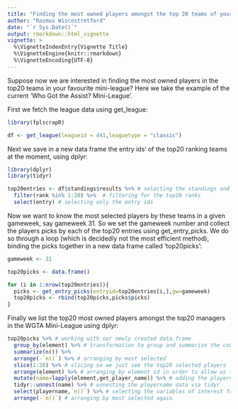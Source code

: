 ```yaml
---
title: "Finding the most owned players amongst the top 20 teams of your favourite mini-league"
author: "Rasmus Wiscostretford"
date: "`r Sys.Date()`"
output: rmarkdown::html_vignette
vignette: >
  %\VignetteIndexEntry{Vignette Title}
  %\VignetteEngine{knitr::rmarkdown}
  %\VignetteEncoding{UTF-8}
---
```


Suppose now we are interested in finding the most owned players in the top20 teams in your favourite mini-league? Here we take the example of the current 'Who Got the Assist? Mini-League'.

First we fetch the league data using get_league:

```r

library(fplscrapR)

df <- get_league(leagueid = 441,leaguetype = "classic")
```

Next we save in a new data frame the entry ids' of the top20 ranking teams at the moment, using dplyr:

```r
library(dplyr)
library(tidyr)
```

```r
top20entries <- df$standings$results %>% # selecting the standings and results data
  filter(rank %in% 1:20) %>%  # filtering for the top20 ranks
  select(entry) # selecting only the entry ids
```

Now we want to know the most selected players by these teams in a given gameweek, say gameweek 31. So we set the gameweek number and collect the players picks by each of the top20 entries using get_entry_picks. We do so through a loop (which is decidedly not the most efficient method), binding the picks together in a new data frame called 'top20picks':

```r

gameweek <- 31

top20picks <- data.frame()

for (i in 1:nrow(top20entries)){
  picks <- get_entry_picks(entryid=top20entries[i,],gw=gameweek)
  top20picks <- rbind(top20picks,picks$picks)
}
```

Finally we list the top20 most owned players amongst the top20 managers in the WGTA Mini-League using dplyr:

```r

top20picks %>% # working with our newly created data.frame
  group_by(element) %>% # transformation to group and summarize the count (number of times a given player was selected) at the element (the player) variable level
  summarize(n()) %>%
  arrange(-`n()`) %>% # arranging by most selected
  slice(1:20) %>% # slicing so we just see the top20 selected players
  arrange(element) %>% # arranging by element id in order to allow us to mutate (create a new variable) the element ids into player names 
  mutate(name=lapply(element,get_player_name)) %>% # adding the playername data
  tidyr::unnest(name) %>% # unnesting the playername data via tidyr
  select(playername,`n()`) %>% # selecting the variables of interest for our final list
  arrange(-`n()`) # arranging by most selected again

```
